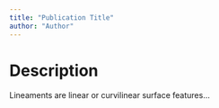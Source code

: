 ```yaml
---
title: "Publication Title"
author: "Author"
---
```


# Description

Lineaments are linear or curvilinear surface features...